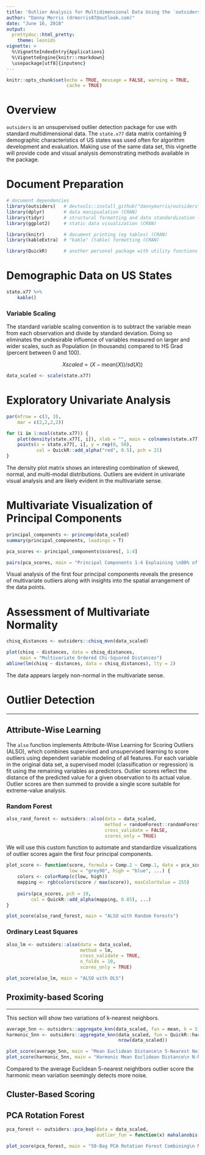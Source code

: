 ```yaml
---
title: 'Outlier Analysis for Multidimensional Data Using the `outsiders` package'
author: "Danny Morris (drmorris87@outlook.com)"
date: "June 16, 2018"
output:
  prettydoc::html_pretty:
    theme: leonids
vignette: >
  %\VignetteIndexEntry{Applications}
  %\VignetteEngine{knitr::rmarkdown}
  \usepackage[utf8]{inputenc}
---
```


```r
knitr::opts_chunk$set(echo = TRUE, message = FALSE, warning = TRUE,
                      cache = TRUE)
```

# Overview

`outsiders` is an unsupervised outlier detection package for use with standard multidimensional data. The `state.x77` data matrix containing 9 demographic characteristics of US states was used often for algorithm development and evaluation. Making use of the same data set, this vignette will provide code and visual analysis demonstrating methods available in the package.

# Document Preparation

```r
# document dependencies
library(outsiders)   # devtools::install_github("dannymorris/outsiders") to install
library(dplyr)       # data manipualation (CRAN)
library(tidyr)       # structural formatting and data standardization (CRAN)
library(ggplot2)     # static data visualization (CRAN)

library(knitr)       # document printing (eg tables) (CRAN)
library(kableExtra)  # "kable" (table) formatting (CRAN)

library(QuickR)      # another personal package with utility functions
```

# Demographic Data on US States

```r
state.x77 %>%
    kable()
```

### Variable Scaling

The standard variable scaling convention is to subtract the variable mean from each observation and divide by standard deviation. Doing so eliminates the undesirable influence of variables measured on larger and wider scales, such as Population (in thousands) compared to HS Grad (percent between 0 and 100).

$$X scaled = (X - mean(X))  /  sd(X)) $$

```r
data_scaled <- scale(state.x77)
```

# Exploratory Univariate Analysis

```r
par(mfrow = c(3, 3),
    mar = c(2,2,2,2))

for (i in 1:ncol(state.x77)) {
    plot(density(state.x77[, i]), xlab = "", main = colnames(state.x77)[i])
    points(x = state.x77[, i], y = rep(0, 50), 
           col = QuickR::add_alpha("red", 0.5), pch = 21)
}
```

The density plot matrix shows an interesting combination of skewed, normal, and multi-modal distributions. Outliers are evident in univariate visual analysis and are likely evident in the multivariate sense.

# Multivariate Visualization of Principal Components

```r
principal_components <- princomp(data_scaled)
summary(principal_components, loadings = T)

pca_scores <- principal_components$scores[, 1:4]

pairs(pca_scores, main = "Principal Components 1-4 Explaining \n88% of Total Variation")
```

Visual analysis of the first four principal components reveals the presence of multivariate outliers along with insights into the spatial arrangement of the data points.

# Assessment of Multivariate Normality

```r
chisq_distances <- outsiders::chisq_mvn(data_scaled)

plot(chisq ~ distances, data = chisq_distances, 
     main = "Multivariate Ordered Chi-Squared Distances")
abline(lm(chisq ~ distances, data = chisq_distances), lty = 2)
```

The data appears largely non-normal in the multivariate sense.

# Outlier Detection
<hr>

## Attribute-Wise Learning 

The `also` function implements Attribute-Wise Learning for Scoring Outliers (ALSO), which combines supervised and unsupervised learning to score outliers using dependent variable modeling of all features. For each variable in the original data set, a supervised model (classification or regression) is fit using the remaining variables as predictors. Outlier scores reflect the distance of the predicted value for a given observation to its actual value. Outlier scores are then summed to provide a single score suitable for extreme-value analysis.

### Random Forest

```r
also_rand_forest <- outsiders::also(data = data_scaled,
                                    method = randomForest::randomForest,
                                    cross_validate = FALSE,
                                    scores_only = TRUE)
```

We will use this custom function to automate and standardize visualizations of outlier scores again the first four principal components.

```r
plot_score <- function(score, formula = Comp.2 ~ Comp.1, data = pca_scores, 
                       low = "grey90", high = "blue", ...) {
    colors <- colorRamp(c(low, high))
    mapping <- rgb(colors(score / max(score)), maxColorValue = 255) 
    
    pairs(pca_scores, pch = 19,
         col = QuickR::add_alpha(mapping, 0.85), ...)
}

plot_score(also_rand_forest, main = "ALSO with Random Forests")
```

### Ordinary Least Squares

```r
also_lm <- outsiders::also(data = data_scaled,
                           method = lm,
                           cross_validate = TRUE,
                           n_folds = 10,
                           scores_only = TRUE)

plot_score(also_lm, main = "ALSO with OLS")
```

## Proximity-based Scoring
<hr>

This section will show two variations of k-nearest neighbors.

```r
average_5nn <- outsiders::aggregate_knn(data_scaled, fun = mean, k = 5)
harmonic_5nn <- outsiders::aggregate_knn(data_scaled, fun = QuickR::harmonic_mean, 
                                         nrow(data_scaled))
```

```r
plot_score(average_5nn, main = "Mean Euclidean Distance\n 5-Nearest Neighbors")
plot_score(harmonic_5nn, main = "Harmonic Mean Euclidean Distance\n N-Nearest Neighbors")
```

Compared to the average Euclidean 5-nearest neightbors outlier score the harmonic mean variation seemingly detects more noise.

## Cluster-Based Scoring

## PCA Rotation Forest

```r
pca_forest <- outsiders::pca_bag(data = data_scaled,
                                 outlier_fun = function(x) mahalanobis(x, colMeans(x), cov(x)))

plot_score(pca_forest, main = "50-Bag PCA Rotation Forest Combining\n Mahalanobis Distance Scores")
```